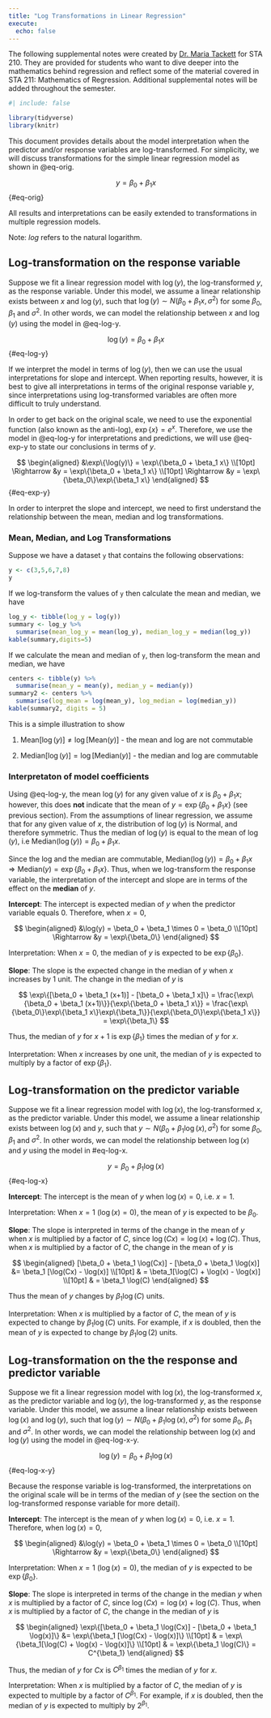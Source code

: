 ```yaml
---
title: "Log Transformations in Linear Regression"
execute: 
  echo: false
---
```


::: callout-note
The following supplemental notes were created by [Dr. Maria Tackett](https://www.mariatackett.net/) for STA 210. They are provided for students who want to dive deeper into the mathematics behind regression and reflect some of the material covered in STA 211: Mathematics of Regression. Additional supplemental notes will be added throughout the semester.
:::

```r
#| include: false

library(tidyverse)
library(knitr)
```

This document provides details about the model interpretation when the predictor and/or response variables are log-transformed. For simplicity, we will discuss transformations for the simple linear regression model as shown in @eq-orig.

$$
\label{orig}
y = \beta_0 + \beta_1 x
$$ {#eq-orig}

All results and interpretations can be easily extended to transformations in multiple regression models.

Note: *log* refers to the natural logarithm.

## Log-transformation on the response variable

Suppose we fit a linear regression model with $\log(y)$, the log-transformed $y$, as the response variable. Under this model, we assume a linear relationship exists between $x$ and $\log(y)$, such that $\log(y) \sim N(\beta_0 + \beta_1 x, \sigma^2)$ for some $\beta_0$, $\beta_1$ and $\sigma^2$. In other words, we can model the relationship between $x$ and $\log(y)$ using the model in @eq-log-y.

$$
\log(y) = \beta_0 + \beta_1 x
$$ {#eq-log-y}

If we interpret the model in terms of $\log(y)$, then we can use the usual interpretations for slope and intercept. When reporting results, however, it is best to give all interpretations in terms of the original response variable $y$, since interpretations using log-transformed variables are often more difficult to truly understand.

In order to get back on the original scale, we need to use the exponential function (also known as the anti-log), $\exp\{x\} = e^x$. Therefore, we use the model in @eq-log-y for interpretations and predictions, we will use @eq-exp-y to state our conclusions in terms of $y$.

$$
\begin{aligned}
&\exp\{\log(y)\} = \exp\{\beta_0 + \beta_1 x\} \\[10pt]
\Rightarrow &y = \exp\{\beta_0 + \beta_1 x\} \\[10pt]
\Rightarrow &y = \exp\{\beta_0\}\exp\{\beta_1 x\}
\end{aligned}
$$ {#eq-exp-y}

In order to interpret the slope and intercept, we need to first understand the relationship between the mean, median and log transformations.

### Mean, Median, and Log Transformations

Suppose we have a dataset `y` that contains the following observations:

```r
y <- c(3,5,6,7,8)
y
```

If we log-transform the values of `y` then calculate the mean and median, we have

```r
log_y <- tibble(log_y = log(y))
summary <- log_y %>% 
  summarise(mean_log_y = mean(log_y), median_log_y = median(log_y))
kable(summary,digits=5)
```

If we calculate the mean and median of `y`, then log-transform the mean and median, we have

```r
centers <- tibble(y) %>% 
  summarise(mean_y = mean(y), median_y = median(y))
summary2 <- centers %>% 
  summarise(log_mean = log(mean_y), log_median = log(median_y))
kable(summary2, digits = 5)
```

This is a simple illustration to show

1.  $\text{Mean}[{\log(y)}] \neq \log[\text{Mean}(y)]$ - the mean and log are not commutable

2.  $\text{Median}[\log(y)] = \log[\text{Median}(y)]$ - the median and log are commutable

### Interpretaton of model coefficients

Using @eq-log-y, the mean $\log(y)$ for any given value of $x$ is $\beta_0 + \beta_1 x$; however, this does **not** indicate that the mean of $y = \exp\{\beta_0 + \beta_1 x\}$ (see previous section). From the assumptions of linear regression, we assume that for any given value of $x$, the distribution of $\log(y)$ is Normal, and therefore symmetric. Thus the median of $\log(y)$ is equal to the mean of $\log(y)$, i.e $\text{Median}(\log(y)) = \beta_0 + \beta_1 x$.

Since the log and the median are commutable, $\text{Median}(\log(y)) = \beta_0 + \beta_1 x \Rightarrow \text{Median}(y) = \exp\{\beta_0 + \beta_1 x\}$. Thus, when we log-transform the response variable, the interpretation of the intercept and slope are in terms of the effect on the **median** of $y$.

**Intercept**: The intercept is expected median of $y$ when the predictor variable equals 0. Therefore, when $x=0$,

$$
\begin{aligned}
&\log(y) = \beta_0 + \beta_1 \times 0 = \beta_0 \\[10pt]
\Rightarrow &y = \exp\{\beta_0\}
\end{aligned}
$$

Interpretation: When $x=0$, the median of $y$ is expected to be $\exp\{\beta_0\}$.

**Slope**: The slope is the expected change in the median of $y$ when $x$ increases by 1 unit. The change in the median of $y$ is

$$
\exp\{[\beta_0 + \beta_1 (x+1)] - [\beta_0 + \beta_1 x]\} = \frac{\exp\{\beta_0 + \beta_1 (x+1)\}}{\exp\{\beta_0 + \beta_1 x\}} = \frac{\exp\{\beta_0\}\exp\{\beta_1 x\}\exp\{\beta_1\}}{\exp\{\beta_0\}\exp\{\beta_1 x\}} = \exp\{\beta_1\}
$$

Thus, the median of $y$ for $x+1$ is $\exp\{\beta_1\}$ times the median of $y$ for $x$.

Interpretation: When $x$ increases by one unit, the median of $y$ is expected to multiply by a factor of $\exp\{\beta_1\}$.

## Log-transformation on the predictor variable

Suppose we fit a linear regression model with $\log(x)$, the log-transformed $x$, as the predictor variable. Under this model, we assume a linear relationship exists between $\log(x)$ and $y$, such that $y \sim N(\beta_0 + \beta_1 \log(x), \sigma^2)$ for some $\beta_0$, $\beta_1$ and $\sigma^2$. In other words, we can model the relationship between $\log(x)$ and $y$ using the model in #eq-log-x.

$$
y = \beta_0 + \beta_1 \log(x)
$$ {#eq-log-x}

**Intercept**: The intercept is the mean of $y$ when $\log(x) = 0$, i.e. $x = 1$.

Interpretation: When $x = 1$ $(\log(x) = 0)$, the mean of $y$ is expected to be $\beta_0$.

**Slope**: The slope is interpreted in terms of the change in the mean of $y$ when $x$ is multiplied by a factor of $C$, since $\log(Cx) = \log(x) + \log(C)$. Thus, when $x$ is multiplied by a factor of $C$, the change in the mean of $y$ is

$$
\begin{aligned}
[\beta_0 + \beta_1 \log(Cx)] - [\beta_0 + \beta_1 \log(x)] &= \beta_1 [\log(Cx) - \log(x)] \\[10pt] 
& = \beta_1[\log(C) + \log(x) - \log(x)] \\[10pt] 
& = \beta_1 \log(C)
\end{aligned}
$$

Thus the mean of $y$ changes by $\beta_1 \log(C)$ units.

Interpretation: When $x$ is multiplied by a factor of $C$, the mean of $y$ is expected to change by $\beta_1 \log(C)$ units. For example, if $x$ is doubled, then the mean of $y$ is expected to change by $\beta_1 \log(2)$ units.

## Log-transformation on the the response and predictor variable

Suppose we fit a linear regression model with $\log(x)$, the log-transformed $x$, as the predictor variable and $\log(y)$, the log-transformed $y$, as the response variable. Under this model, we assume a linear relationship exists between $\log(x)$ and $\log(y)$, such that $\log(y) \sim N(\beta_0 + \beta_1 \log(x), \sigma^2)$ for some $\beta_0$, $\beta_1$ and $\sigma^2$. In other words, we can model the relationship between $\log(x)$ and $\log(y)$ using the model in @eq-log-x-y.

$$
\log(y) = \beta_0 + \beta_1 \log(x)
$$ {#eq-log-x-y}

Because the response variable is log-transformed, the interpretations on the original scale will be in terms of the median of $y$ (see the section on the log-transformed response variable for more detail).

**Intercept**: The intercept is the mean of $y$ when $\log(x) = 0$, i.e. $x = 1$. Therefore, when $\log(x) = 0$,

$$
\begin{aligned}
&\log(y) = \beta_0 + \beta_1 \times 0 = \beta_0 \\[10pt]
\Rightarrow &y = \exp\{\beta_0\}
\end{aligned}
$$

Interpretation: When $x = 1$ $(\log(x) = 0)$, the median of $y$ is expected to be $\exp\{\beta_0\}$.

**Slope**: The slope is interpreted in terms of the change in the median $y$ when $x$ is multiplied by a factor of $C$, since $\log(Cx) = \log(x) + \log(C)$. Thus, when $x$ is multiplied by a factor of $C$, the change in the median of $y$ is

$$
\begin{aligned}
\exp\{[\beta_0 + \beta_1 \log(Cx)] - [\beta_0 + \beta_1 \log(x)]\} &= 
\exp\{\beta_1 [\log(Cx) - \log(x)]\} \\[10pt] 
& = \exp\{\beta_1[\log(C) + \log(x) - \log(x)]\} \\[10pt] 
& = \exp\{\beta_1 \log(C)\} = C^{\beta_1}
\end{aligned}
$$

Thus, the median of $y$ for $Cx$ is $C^{\beta_1}$ times the median of $y$ for $x$.

Interpretation: When $x$ is multiplied by a factor of $C$, the median of $y$ is expected to multiple by a factor of $C^{\beta_1}$. For example, if $x$ is doubled, then the median of $y$ is expected to multiply by $2^{\beta_1}$.
